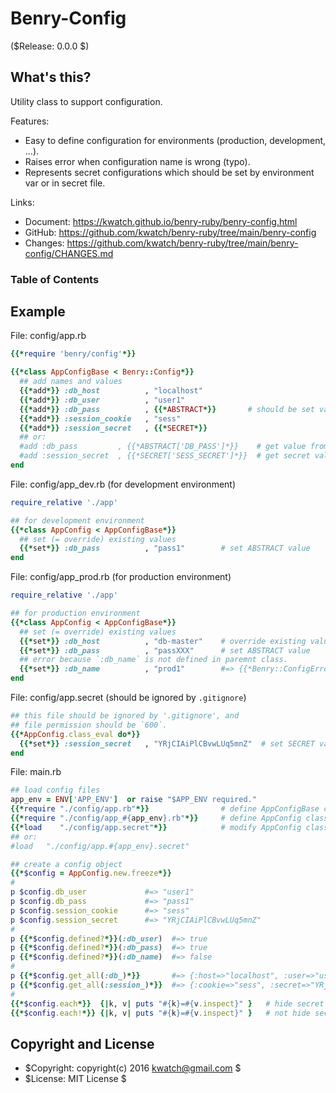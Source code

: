 # Benry-Config

($Release: 0.0.0 $)


## What's this?

Utility class to support configuration.

Features:

* Easy to define configuration for environments (production, development, ...).
* Raises error when configuration name is wrong (typo).
* Represents secret configurations which should be set by environment var or in secret file.

Links:

* Document: <https://kwatch.github.io/benry-ruby/benry-config.html>
* GitHub: <https://github.com/kwatch/benry-ruby/tree/main/benry-config>
* Changes: <https://github.com/kwatch/benry-ruby/tree/main/benry-config/CHANGES.md>



### Table of Contents

<!-- TOC/ -->



## Example

File: config/app.rb

```ruby
{{*require 'benry/config'*}}

{{*class AppConfigBase < Benry::Config*}}
  ## add names and values
  {{*add*}} :db_host          , "localhost"
  {{*add*}} :db_user          , "user1"
  {{*add*}} :db_pass          , {{*ABSTRACT*}}       # should be set value in subclass
  {{*add*}} :session_cookie   , "sess"
  {{*add*}} :session_secret   , {{*SECRET*}}
  ## or:
  #add :db_pass         , {{*ABSTRACT['DB_PASS']*}}    # get value from ENV
  #add :session_secret  , {{*SECRET['SESS_SECRET']*}}  # get secret value from ENV
end
```

File: config/app_dev.rb (for development environment)

```ruby
require_relative './app'

## for development environment
{{*class AppConfig < AppConfigBase*}}
  ## set (= override) existing values
  {{*set*}} :db_pass          , "pass1"        # set ABSTRACT value
end
```

File: config/app_prod.rb (for production environment)

```ruby
require_relative './app'

## for production environment
{{*class AppConfig < AppConfigBase*}}
  ## set (= override) existing values
  {{*set*}} :db_host          , "db-master"    # override existing value
  {{*set*}} :db_pass          , "passXXX"      # set ABSTRACT value
  ## error because `:db_name` is not defined in paremnt class.
  {{*set*}} :db_name          , "prod1"        #=> {{*Benry::ConfigError (not defined)*}}
end
```

File: config/app.secret (should be ignored by `.gitignore`)

```ruby
## this file should be ignored by '.gitignore', and
## file permission should be `600`.
{{*AppConfig.class_eval do*}}
  {{*set*}} :session_secret   , "YRjCIAiPlCBvwLUq5mnZ"  # set SECRET value
end
```

File: main.rb

```ruby
## load config files
app_env = ENV['APP_ENV']  or raise "$APP_ENV required."
{{*require "./config/app.rb"*}}                # define AppConfigBase class
{{*require "./config/app_#{app_env}.rb"*}}     # define AppConfig class
{{*load    "./config/app.secret"*}}            # modify AppConfig class
## or:
#load   "./config/app.#{app_env}.secret"

## create a config object
{{*$config = AppConfig.new.freeze*}}
#
p $config.db_user             #=> "user1"
p $config.db_pass             #=> "pass1"
p $config.session_cookie      #=> "sess"
p $config.session_secret      #=> "YRjCIAiPlCBvwLUq5mnZ"
#
p {{*$config.defined?*}}(:db_user)  #=> true
p {{*$config.defined?*}}(:db_pass)  #=> true
p {{*$config.defined?*}}(:db_name)  #=> false
#
p {{*$config.get_all(:db_)*}}       #=> {:host=>"localhost", :user=>"user1", :pass=>"pass1"}
p {{*$config.get_all(:session_)*}}  #=> {:cookie=>"sess", :secret=>"YRjCIAiPlCBvwLUq5mnZ"}
#
{{*$config.each*}}  {|k, v| puts "#{k}=#{v.inspect}" }   # hide secret values as "(secret)"
{{*$config.each!*}} {|k, v| puts "#{k}=#{v.inspect}" }   # not hide secret values
```



## Copyright and License

* $Copyright: copyright(c) 2016 kwatch@gmail.com $
* $License: MIT License $
